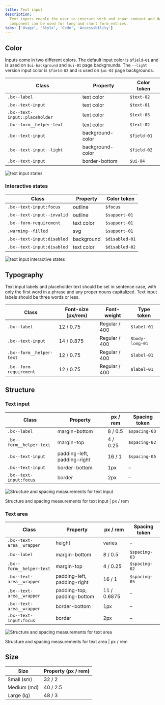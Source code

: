 ```yaml
---
title: Text input
description:
  Text inputs enable the user to interact with and input content and data. This
  component can be used for long and short form entries.
tabs: ['Usage', 'Style', 'Code', 'Accessibility']
---
```


## Color

Inputs come in two different colors. The default input color is `$field-01` and
is used on `$ui-background` and `$ui-01` page backgrounds. The `--light` version
input color is `$field-02` and is used on `$ui-02` page backgrounds.

| Class                          | Property         | Color token |
| ------------------------------ | ---------------- | ----------- |
| `.bx--label`                   | text color       | `$text-02`  |
| `.bx--text-input`              | text color       | `$text-01`  |
| `.bx--text-input::placeholder` | text color       | `$text-03`  |
| `.bx--form__helper-text`       | text color       | `$text-02`  |
| `.bx--text-input`              | background-color | `$field-01` |
| `.bx--text-input--light`       | background-color | `$field-02` |
| `.bx--text-input`              | border-bottom    | `$ui-04`    |

<Row>
<Column colLg={8}>

![text input states](images/text-input-style-1.png)

</Column>
</Row>

### Interactive states

| Class                      | Property   | Color token    |
| -------------------------- | ---------- | -------------- |
| `.bx--text-input:focus`    | outline    | `$focus`       |
| `.bx--text-input--invalid` | outline    | `$support-01`  |
| `.bx--form-requirement`    | text color | `$support-01`  |
| `.warning--filled`         | svg        | `$support-01`  |
| `.bx--text-input:disabled` | background | `$disabled-01` |
| `.bx--text-input:disabled` | text color | `$disabled-02` |

<Row>
<Column colLg={8}>

![text input interactive states](images/text-input-style-3.png)

</Column>
</Row>

## Typography

Text input labels and placeholder text should be set in sentence case, with only
the first word in a phrase and any proper nouns capitalized. Text input labels
should be three words or less.

| Class                    | Font-size (px/rem) | Font-weight   | Type token      |
| ------------------------ | ------------------ | ------------- | --------------- |
| `.bx--label`             | 12 / 0.75          | Regular / 400 | `$label-01`     |
| `.bx--text-input`        | 14 / 0.875         | Regular / 400 | `$body-long-01` |
| `.bx--form__helper-text` | 12 / 0.75          | Regular / 400 | `$label-01`     |
| `.bx--form-requirement`  | 12 / 0.75          | Regular / 400 | `$label-01`     |

## Structure

### Text input

| Class                      | Property                    | px / rem | Spacing token |
| -------------------------- | --------------------------- | -------- | ------------- |
| `.bx--label`               | margin-bottom               | 8 / 0.5  | `$spacing-03` |
| `.bx--form__helper-text`   | margin-top                  | 4 / 0.25 | `$spacing-02` |
| `.bx--text-input`          | padding-left, padding-right | 16 / 1   | `$spacing-05` |
| `.bx--text-input`          | border-bottom               | 1px      | –             |
| `.bx--text-input:focus`    | border                      | 2px      | –             |

<div className="image--fixed">

![Structure and spacing measurements for text input](images/text-input-style-2.png)

</div>

<Caption>Structure and spacing measurements for text input | px / rem</Caption>

### Text area

| Class                     | Property                    | px / rem    | Spacing token |
| ------------------------- | --------------------------- | ----------- | ------------- |
| `.bx--text-area__wrapper` | height                      | varies      | –             |
| `.bx--label`              | margin-bottom               | 8 / 0.5     | `$spacing-03` |
| `.bx--form__helper-text`  | margin-top                  | 4 / 0.25    | `$spacing-02` |
| `.bx--text-area__wrapper` | padding-left, padding-right | 16 / 1      | `$spacing-05` |
| `.bx--text-area__wrapper` | padding-top, padding-bottom | 11 / 0.6875 | –             |
| `.bx--text-area__wrapper` | border-bottom               | 1px         | –             |
| `.bx--text-input:focus`   | border                      | 2px         | –             |

<div className="image--fixed">

![Structure and spacing measurements for text area](images/text-area-style-1.png)

</div>

<Caption>Structure and spacing measurements for text area | px / rem</Caption>

## Size

| Size                      | Property (px / rem)         | 
| --------------------------| --------------------------- | 
| Small (sm)                | 32 / 2                      |
| Medium (md)               | 40 / 2.5                    | 
| Large (lg)                | 48 / 3                      | 
